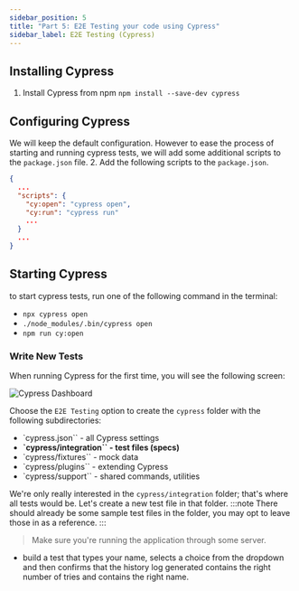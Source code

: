 ```yaml
---
sidebar_position: 5
title: "Part 5: E2E Testing your code using Cypress"
sidebar_label: E2E Testing (Cypress)
---
```


## Installing Cypress

1. Install Cypress from npm `npm install --save-dev cypress`

## Configuring Cypress
We will keep the default configuration. However to ease the process of starting and running cypress tests, we will add some additional scripts to the `package.json` file.
2. Add the following scripts to the `package.json`.

```json title="package.json"
{
  ...
  "scripts": {
    "cy:open": "cypress open",
    "cy:run": "cypress run"
    ...
  }
  ...
}
```

## Starting Cypress
to start cypress tests, run one of the following command in the terminal:
- `npx cypress open`
- `./node_modules/.bin/cypress open`
- `npm run cy:open`

### Write New Tests
When running Cypress for the first time, you will see the following screen:

![Cypress Dashboard](.assets/cypress-startup.png)

Choose the  `E2E Testing` option to create the `cypress` folder with the following subdirectories:
- `cypress.json`` - all Cypress settings
- **`cypress/integration`` - test files (specs)**
- `cypress/fixtures`` - mock data
- `cypress/plugins`` - extending Cypress
- `cypress/support`` - shared commands, utilities

We're only really interested in the `cypress/integration` folder; that's where all tests would be. Let's create a new test file in that folder.
:::note
There should already be some sample test files in the folder, you may opt to leave those in as a reference.
:::

> Make sure you're running the application through some server.

* build a test that types your name, selects a choice from the dropdown and then confirms that the history log generated contains the right number of tries and contains the right name.